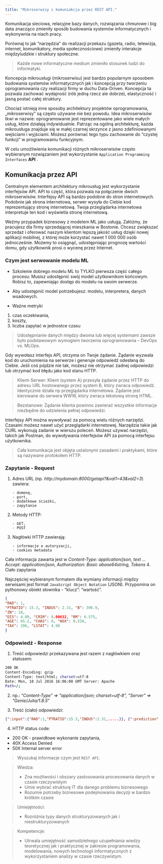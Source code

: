 ```yaml
---
title: "Mikroserwisy i komuniakcja przez REST API."
--- 
```


Komunikacja sieciowa, relacyjne bazy danych, rozwiązania chmurowe i big data znacząco zmieniły sposób budowania systemów informatycznych i wykonywnia na niach pracy. 

Porównaj to jak "narzędzia" do  realizacji przekazu (gazeta, radio, telewizja, internet, komunikatory, media społecznościowe) zmieniły interakcje międzyludzkie i struktury społeczne.

> Każde nowe informatyczne medium zmieniło stosunek ludzi do informatyki.  

Koncepcja mikrousługi (mikroserwisu) jest bardzo popularnym sposobem budowania systemów informatycznych jak i koncepcją przy tworzeniu oprogramowania czy realizacji firmy w duchu Data-Driven. 
Koncepcja ta pozwala zachować wydajność (rób jedną rzecz ale dobrze), elastyczność i jasną postać całej struktury.

Chociaż istnieją inne sposoby architektury projektów oprogramowania, „mikroserwisy” są często używane nie bez powodu. 
Idea mikroserwisów tkwi w nazwie: oprogramowanie jest reprezentowane jako wiele małych usług, które działają indywidualnie.
Patrząc na ogólną architekturę, każda mikrousługa znajduje się w małej czarnej skrzynce z jasno zdefiniowanymi wejściami i wyjściami.
Możesz porównać tego typu zachowanie do "czystej funkcji" w programowaniu funkcyjnym.

W celu umożliwienia komunikacji różnych mikroserwisów często wybieranym rozwiązaniem jest wykorzystanie `Application Programming Interfaces` **API**  .

## Komunikacja przez API

Centralnym elementem architektury mikrousług jest wykorzystanie interfejsów API. 
API to część, która pozwala na połączenie dwóch mikroserwisów. 
Interfejsy API są bardzo podobne do stron internetowych.
Podobnie jak strona internetowa, serwer wysyła do Ciebie kod reprezentujący stronę internetową. Twoja przeglądarka internetowa interpretuje ten kod i wyświetla stronę internetową.

Weźmy przypadek biznesowy z modelem ML jako usługą.
Załóżmy, że pracujesz dla firmy sprzedającej mieszkania w Bostonie.
Chcesz zwiększać sprzedaż i oferować naszym klientom lepszą jakość usług dzięki nowej aplikacji mobilnej, z której może korzystać nawet 1 000 000 osób jednocześnie.
Możemy to osiągnąć, udostępniając prognozę wartości domu, gdy użytkownik prosi o wycenę przez Internet.

### Czym jest serwowanie modelu ML

- Szkolenie dobrego modelu ML to TYLKO pierwsza część całego procesu:
Musisz udostępnić swój model użytkownikom końcowym.
Robisz to, zapewniając dostęp do modelu na swoim serwerze.

- Aby udostępnić model potrzebujesz: modelu, interpretera, danych wsadowych.
- Ważne metryki

1. czas oczekiwania,
2. koszty,
3. liczba zapytać w jednostce czasu

> Udostępnianie danych między dwoma lub więcej systemami zawsze było podstawowym wymogiem tworzenia oprogramowania – DevOps vs. MLOps.

Gdy wywołasz interfejs API, otrzyma on Twoje żądanie. 
Żądanie wyzwala kod do uruchomienia na serwerze i generuje odpowiedź odesłaną do Ciebie.
Jeśli coś pójdzie nie tak, możesz nie otrzymać żadnej odpowiedzi lub otrzymać kod błędu jako kod stanu HTTP.

> Klient-Serwer: Klient (system A) przesyła żądanie przez HTTP do adresu URL hostowanego przez system B, który zwraca odpowiedź.
Identycznie działa np przeglądarka internetowa.
Żądanie jest kierowane do serwera WWW, który zwraca tekstową stronę HTML.

> Bezstanowe: Żądanie klienta powinno zawierać wszystkie informacje niezbędne do udzielenia pełnej odpowiedzi.

Interfejsy API można wywoływać za pomocą wielu różnych narzędzi. 
Czasami możesz nawet użyć przeglądarki internetowej. 
Narzędzia takie jak CURL wykonują zadanie w wierszu poleceń. 
Możesz używać narzędzi, takich jak Postman, do wywoływania interfejsów API za pomocą interfejsu użytkownika.

> Cała komunikacja jest objęta ustalonymi zasadami i praktykami, które są nazywane protokołem HTTP.

### Zapytanie - Request

1.  Adres URL (np. _http://mydomain:8000/getapi?&val1=43&val2=3_) zawiera: 

        - domenę, 
        - port, 
        - dodatkowe ścieżki, 
        - zapytanie
2.  Metody HTTP:

        - GET, 
        - POST
3.  Nagłówki HTTP zawierają:

        - informacje o autoryzacji, 
        - cookies metadata

Cała informacja zawarta jest w _Content-Type: application/json, text ... Accept: application/json, Authorization: Basic abase64string, Tokens_ 
4.  Ciało zapytania

Najczęściej wybieranym formatem dla wymiany informacji między serwisami jest format `JavaScript Object Notation`  (JSON).
Przypomina on pythonowy obiekt słownika - "klucz": "wartość".

```json
{
"RAD": 1,
"PTRATIO": 15.3, "INDUS": 2.31, "B": 396.9,
"ZN": 18,
"DIS": 4.09, "CRIM": 0.00632, "RM": 6.575, 
"AGE": 65.2, "CHAS": 0, "NOX": 0.538, 
"TAX": 296, "LSTAT": 4.98
}
```

### Odpowiedź - Response

1. Treść odpowiedzi przekazywana jest razem z nagłówkiem oraz statusem: 
```bash
200 OK
Content-Encoding: gzip
Content-Type: text/html; charset=utf-8
Date: Mon, 18 Jul 2016 16:06:00 GMT Server: Apache
Path=/;
```

2. np.: "_Content-Type" => "application/json; charset=utf-8", "Server" => "Genie/Julia/1.8.5_"

3. Treść (ciało) odpowiedzi: 
```json
{":input":{"RAD":1,"PTRATIO":15.3,"INDUS":2.31,.....}}, {":prediction":[29.919737211857683]}
```
4. HTTP status code:

- 200 OK  - prawidłowe wykonanie zapytania,
- 40X Access Denied
- 50X Internal server error

> Wyszukaj informacje czym jest `REST API`. 


> Wiedza: 
> 
> - Zna możliwości i obszary zastosowania procesowania danych w czasie rzeczywistym
> - Umie wybrać strukturę IT dla danego problemu biznesowego
> - Rozumie potrzeby biznesowe podejmowania decyzji w bardzo krótkim czasie

> Umiejętności:
>
> - Rozróżnia typy danych strukturyzowanych jak i niestrukturyzowanych

> Kompetencje: 
>
> - Utrwala umiejętność samodzielnego uzupełniania wiedzy teoretycznej jak i praktycznej w zakresie programowania, modelowania, nowych technologii informatycznych z wykorzystaniem analizy w czasie rzeczywistym. 
 